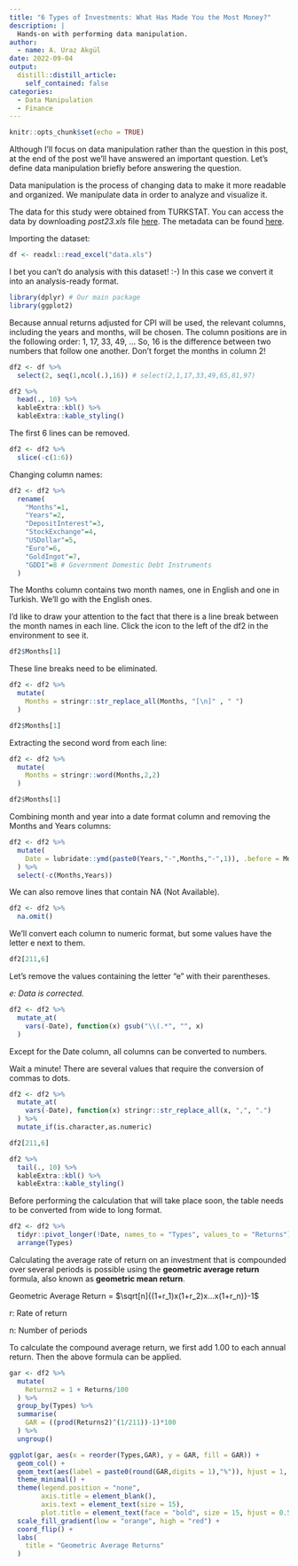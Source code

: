 ```yaml
---
title: "6 Types of Investments: What Has Made You the Most Money?"
description: |
  Hands-on with performing data manipulation.
author:
  - name: A. Uraz Akgül
date: 2022-09-04
output:
  distill::distill_article:
    self_contained: false
categories:
  - Data Manipulation
  - Finance
---
```


```r
knitr::opts_chunk$set(echo = TRUE)
```

Although I'll focus on data manipulation rather than the question in this post, at the end of the post we'll have answered an important question. Let's define data manipulation briefly before answering the question.

Data manipulation is the process of changing data to make it more readable and organized. We manipulate data in order to analyze and visualize it.

The data for this study were obtained from TURKSTAT. You can access the data by downloading *post23.xls* file [here](https://github.com/rpydaneogrendim/rblog/tree/main/data). The metadata can be found [here](https://data.tuik.gov.tr/Kategori/GetKategori?p=Inflation-v-Price-106).

Importing the dataset:

```r

df <- readxl::read_excel("data.xls")

```

I bet you can't do analysis with this dataset! :-) In this case we convert it into an analysis-ready format.

```r

library(dplyr) # Our main package
library(ggplot2)

```

Because annual returns adjusted for CPI will be used, the relevant columns, including the years and months, will be chosen. The column positions are in the following order: 1, 17, 33, 49, ... So, 16 is the difference between two numbers that follow one another. Don't forget the months in column 2!

```r

df2 <- df %>% 
  select(2, seq(1,ncol(.),16)) # select(2,1,17,33,49,65,81,97)

```

```r

df2 %>% 
  head(., 10) %>% 
  kableExtra::kbl() %>% 
  kableExtra::kable_styling()

```

The first 6 lines can be removed.

```r

df2 <- df2 %>% 
  slice(-c(1:6))

```

Changing column names:

```r

df2 <- df2 %>% 
  rename(
    "Months"=1,
    "Years"=2,
    "DepositInterest"=3,
    "StockExchange"=4,
    "USDollar"=5,
    "Euro"=6,
    "GoldIngot"=7,
    "GDDI"=8 # Government Domestic Debt Instruments
  )

```

The Months column contains two month names, one in English and one in Turkish. We'll go with the English ones.

I'd like to draw your attention to the fact that there is a line break between the month names in each line. Click the icon to the left of the df2 in the environment to see it.

```r

df2$Months[1]

```

These line breaks need to be eliminated.

```r

df2 <- df2 %>% 
  mutate(
    Months = stringr::str_replace_all(Months, "[\n]" , " ")
  )

```

```r

df2$Months[1]

```

Extracting the second word from each line:

```r

df2 <- df2 %>% 
  mutate(
    Months = stringr::word(Months,2,2)
  )

```

```r

df2$Months[1]

```

Combining month and year into a date format column and removing the Months and Years columns:

```r

df2 <- df2 %>% 
  mutate(
    Date = lubridate::ymd(paste0(Years,"-",Months,"-",1)), .before = Months
  ) %>% 
  select(-c(Months,Years))

```

We can also remove lines that contain NA (Not Available).

```r

df2 <- df2 %>% 
  na.omit()

```

We'll convert each column to numeric format, but some values have the letter e next to them.

```r

df2[211,6]

```

Let's remove the values containing the letter "e" with their parentheses.

*e: Data is corrected.*

```r

df2 <- df2 %>% 
  mutate_at(
    vars(-Date), function(x) gsub("\\(.*", "", x)
  )

```

Except for the Date column, all columns can be converted to numbers.

Wait a minute! There are several values that require the conversion of commas to dots.

```r

df2 <- df2 %>% 
  mutate_at(
    vars(-Date), function(x) stringr::str_replace_all(x, ",", ".")
  ) %>% 
  mutate_if(is.character,as.numeric)

```

```r

df2[211,6]

```

```r

df2 %>% 
  tail(., 10) %>% 
  kableExtra::kbl() %>% 
  kableExtra::kable_styling()

```

Before performing the calculation that will take place soon, the table needs to be converted from wide to long format.

```r

df2 <- df2 %>% 
  tidyr::pivot_longer(!Date, names_to = "Types", values_to = "Returns") %>% 
  arrange(Types)

```

Calculating the average rate of return on an investment that is compounded over several periods is possible using the **geometric average return** formula, also known as **geometric mean return**.

Geometric Average Return = $\sqrt[n]{(1+r_1)x(1+r_2)x...x(1+r_n)}-1$

r: Rate of return

n: Number of periods

To calculate the compound average return, we first add 1.00 to each annual return. Then the above formula can be applied.

```r

gar <- df2 %>% 
  mutate(
    Returns2 = 1 + Returns/100
  ) %>% 
  group_by(Types) %>% 
  summarise(
    GAR = ((prod(Returns2)^(1/211))-1)*100
  ) %>% 
  ungroup()

```

```r

ggplot(gar, aes(x = reorder(Types,GAR), y = GAR, fill = GAR)) +
  geom_col() +
  geom_text(aes(label = paste0(round(GAR,digits = 1),"%")), hjust = 1, size = 4) +
  theme_minimal() +
  theme(legend.position = "none",
        axis.title = element_blank(),
        axis.text = element_text(size = 15),
        plot.title = element_text(face = "bold", size = 15, hjust = 0.5)) +
  scale_fill_gradient(low = "orange", high = "red") +
  coord_flip() +
  labs(
    title = "Geometric Average Returns"
  )

```